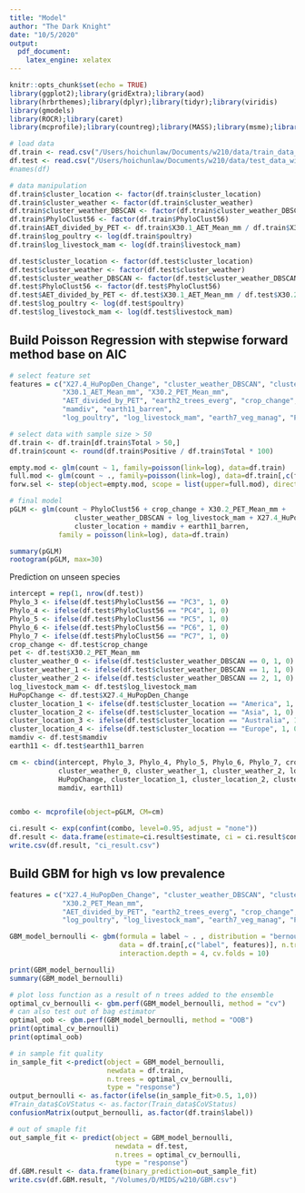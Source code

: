 ```yaml
---
title: "Model"
author: "The Dark Knight"
date: "10/5/2020"
output: 
  pdf_document:
    latex_engine: xelatex
---
```


```r
knitr::opts_chunk$set(echo = TRUE)
library(ggplot2);library(gridExtra);library(aod)
library(hrbrthemes);library(dplyr);library(tidyr);library(viridis)
library(gmodels)
library(ROCR);library(caret)
library(mcprofile);library(countreg);library(MASS);library(msme);library(pscl);library(boot);library(gbm)
```

```r
# load data
df.train <- read.csv("/Users/hoichunlaw/Documents/w210/data/train_data_with_clusters_DBSCAN.csv")
df.test <- read.csv("/Users/hoichunlaw/Documents/w210/data/test_data_with_clusters_DBSCAN.csv")
#names(df)
```

```r
# data manipulation
df.train$cluster_location <- factor(df.train$cluster_location)
df.train$cluster_weather <- factor(df.train$cluster_weather)
df.train$cluster_weather_DBSCAN <- factor(df.train$cluster_weather_DBSCAN)
df.train$PhyloClust56 <- factor(df.train$PhyloClust56)
df.train$AET_divided_by_PET <- df.train$X30.1_AET_Mean_mm / df.train$X30.2_PET_Mean_mm
df.train$log_poultry <- log(df.train$poultry)
df.train$log_livestock_mam <- log(df.train$livestock_mam)

df.test$cluster_location <- factor(df.test$cluster_location)
df.test$cluster_weather <- factor(df.test$cluster_weather)
df.test$cluster_weather_DBSCAN <- factor(df.test$cluster_weather_DBSCAN)
df.test$PhyloClust56 <- factor(df.test$PhyloClust56)
df.test$AET_divided_by_PET <- df.test$X30.1_AET_Mean_mm / df.test$X30.2_PET_Mean_mm
df.test$log_poultry <- log(df.test$poultry)
df.test$log_livestock_mam <- log(df.test$livestock_mam)
```

\newpage
## Build Poisson Regression with stepwise forward method base on AIC

```r
# select feature set
features = c("X27.4_HuPopDen_Change", "cluster_weather_DBSCAN", "cluster_location", 
             "X30.1_AET_Mean_mm", "X30.2_PET_Mean_mm",
             "AET_divided_by_PET", "earth2_trees_everg", "crop_change", 
             "mamdiv", "earth11_barren",
             "log_poultry", "log_livestock_mam", "earth7_veg_manag", "PhyloClust56")

# select data with sample size > 50
df.train <- df.train[df.train$Total > 50,]
df.train$count <- round(df.train$Positive / df.train$Total * 100)

empty.mod <- glm(count ~ 1, family=poisson(link=log), data=df.train)
full.mod <- glm(count ~ ., family=poisson(link=log), data=df.train[,c(features, "count")])
forw.sel <- step(object=empty.mod, scope = list(upper=full.mod), direction="forward", k=log(nrow(df.train)), trace=TRUE)
```
```r
# final model
pGLM <- glm(count ~ PhyloClust56 + crop_change + X30.2_PET_Mean_mm + 
                cluster_weather_DBSCAN + log_livestock_mam + X27.4_HuPopDen_Change + 
                cluster_location + mamdiv + earth11_barren, 
            family = poisson(link=log), data=df.train)

summary(pGLM)
rootogram(pGLM, max=30)
```

Prediction on unseen species

```r
intercept = rep(1, nrow(df.test))
Phylo_3 <- ifelse(df.test$PhyloClust56 == "PC3", 1, 0)
Phylo_4 <- ifelse(df.test$PhyloClust56 == "PC4", 1, 0)
Phylo_5 <- ifelse(df.test$PhyloClust56 == "PC5", 1, 0)
Phylo_6 <- ifelse(df.test$PhyloClust56 == "PC6", 1, 0)
Phylo_7 <- ifelse(df.test$PhyloClust56 == "PC7", 1, 0)
crop_change <- df.test$crop_change
pet <- df.test$X30.2_PET_Mean_mm
cluster_weather_0 <- ifelse(df.test$cluster_weather_DBSCAN == 0, 1, 0)
cluster_weather_1 <- ifelse(df.test$cluster_weather_DBSCAN == 1, 1, 0)
cluster_weather_2 <- ifelse(df.test$cluster_weather_DBSCAN == 2, 1, 0)
log_livestock_mam <- df.test$log_livestock_mam
HuPopChange <- df.test$X27.4_HuPopDen_Change
cluster_location_1 <- ifelse(df.test$cluster_location == "America", 1, 0)
cluster_location_2 <- ifelse(df.test$cluster_location == "Asia", 1, 0)
cluster_location_3 <- ifelse(df.test$cluster_location == "Australia", 1, 0)
cluster_location_4 <- ifelse(df.test$cluster_location == "Europe", 1, 0)
mamdiv <- df.test$mamdiv
earth11 <- df.test$earth11_barren

cm <- cbind(intercept, Phylo_3, Phylo_4, Phylo_5, Phylo_6, Phylo_7, crop_change, pet, 
            cluster_weather_0, cluster_weather_1, cluster_weather_2, log_livestock_mam,
            HuPopChange, cluster_location_1, cluster_location_2, cluster_location_3, cluster_location_4,
            mamdiv, earth11)


combo <- mcprofile(object=pGLM, CM=cm)

ci.result <- exp(confint(combo, level=0.95, adjust = "none"))
df.result <- data.frame(estimate=ci.result$estimate, ci = ci.result$confint)
write.csv(df.result, "ci_result.csv")
```

\newpage
## Build GBM for high vs low prevalence

```r
features = c("X27.4_HuPopDen_Change", "cluster_weather_DBSCAN", "cluster_location", "X30.1_AET_Mean_mm", 
             "X30.2_PET_Mean_mm",
             "AET_divided_by_PET", "earth2_trees_everg", "crop_change", "mamdiv", "earth11_barren",
             "log_poultry", "log_livestock_mam", "earth7_veg_manag", "PhyloClust56")

GBM_model_bernoulli <- gbm(formula = label ~ . , distribution = "bernoulli",
                           data = df.train[,c("label", features)], n.trees = 50, shrinkage = 0.1,
                           interaction.depth = 4, cv.folds = 10)

print(GBM_model_bernoulli)
summary(GBM_model_bernoulli)
```

```r
# plot loss function as a result of n trees added to the ensemble
optimal_cv_bernoulli <- gbm.perf(GBM_model_bernoulli, method = "cv")
# can also test out of bag estimator
optimal_oob <- gbm.perf(GBM_model_bernoulli, method = "OOB")
print(optimal_cv_bernoulli)
print(optimal_oob)

# in sample fit quality
in_sample_fit <-predict(object = GBM_model_bernoulli, 
                        newdata = df.train,
                        n.trees = optimal_cv_bernoulli,
                        type = "response")
output_bernoulli <- as.factor(ifelse(in_sample_fit>0.5, 1,0))
#Train_data$CoVStatus <- as.factor(Train_data$CoVStatus)
confusionMatrix(output_bernoulli, as.factor(df.train$label))
```

```r
# out of smaple fit
out_sample_fit <- predict(object = GBM_model_bernoulli,
                          newdata = df.test,
                          n.trees = optimal_cv_bernoulli,
                          type = "response")
df.GBM.result <- data.frame(binary_prediction=out_sample_fit)
write.csv(df.GBM.result, "/Volumes/D/MIDS/w210/GBM.csv")
```

